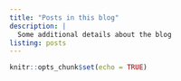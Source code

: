 ```yaml
---
title: "Posts in this blog"
description: |
  Some additional details about the blog
listing: posts
---
```


```r
knitr::opts_chunk$set(echo = TRUE)

```
